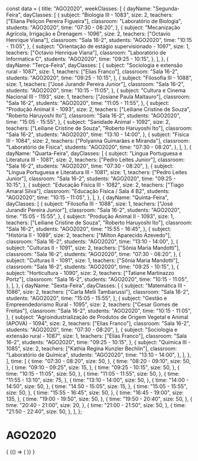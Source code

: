 const data = {
  title: "AGO2020",
  weekClasses: [
    {
      dayName: "Segunda-Feira",
      dayClasses: [
        {
          subject: "Biologia III - 1083",
          size: 2,
          teachers: ["Eliana Peliçon Pereira Figueira"],
          classroom: "Laboratório de Biologia",
          students: "AGO2020",
          time: "07:30 - 08:20",
        },
        {
          subject: "Mecanização Agrícola, Irrigação e Drenagem - 1096",
          size: 2,
          teachers: ["Octavio Henrique Viana"],
          classroom: "Sala 16-2",
          students: "AGO2020",
          time: "10:15 - 11:05",
        },
        {
          subject: "Orientação de estágio supervisionado - 1097",
          size: 1,
          teachers: ["Octavio Henrique Viana"],
          classroom: "Laboratório de Informatica C",
          students: "AGO2020",
          time: "09:25 - 10:15",
        },
      ],
    },
    {
      dayName: "Terça-Feira",
      dayClasses: [
        {
          subject: "Sociologia e extensão rural - 1087",
          size: 1,
          teachers: ["Elias Franco"],
          classroom: "Sala 16-2",
          students: "AGO2020",
          time: "09:25 - 10:15",
        },
        {
          subject: "Filosofia III - 1088",
          size: 1,
          teachers: ["José Jurandir Pereira Junior"],
          classroom: "Sala 16-2",
          students: "AGO2020",
          time: "10:15 - 11:05",
        },
        {
          subject: "Cultura e Cinema Nacional III - 1193",
          size: 1,
          teachers: ["Josiane Paula Maltauro"],
          classroom: "Sala 16-2",
          students: "AGO2020",
          time: "11:05 - 11:55",
        },
        {
          subject: "Produção Animal II - 1093",
          size: 2,
          teachers: ["Leiliane Cristine de Souza", "Roberto Haruyoshi Ito"],
          classroom: "Sala 16-2",
          students: "AGO2020",
          time: "15:05 - 15:55",
        },
        {
          subject: "Sanidade Animal - 1092",
          size: 2,
          teachers: ["Leiliane Cristine de Souza", "Roberto Haruyoshi Ito"],
          classroom: "Sala 16-2",
          students: "AGO2020",
          time: "13:10 - 14:00",
        },
        {
          subject: "Física III - 1084",
          size: 2,
          teachers: ["Polyanna Guimarães e Miranda"],
          classroom: "Laboratório de Física",
          students: "AGO2020",
          time: "07:30 - 08:20",
        },
      ],
    },
    {
      dayName: "Quarta-Feira",
      dayClasses: [
        {
          subject: "Língua Portuguesa e Literatura III - 1081",
          size: 2,
          teachers: ["Pedro Leites Junior"],
          classroom: "Sala 16-2",
          students: "AGO2020",
          time: "07:30 - 08:20",
        },
        {
          subject: "Língua Portuguesa e Literatura III - 1081",
          size: 1,
          teachers: ["Pedro Leites Junior"],
          classroom: "Sala 16-2",
          students: "AGO2020",
          time: "09:25 - 10:15",
        },
        {
          subject: "Educação Física III - 1082",
          size: 2,
          teachers: ["Tiago Amaral Silva"],
          classroom: "Educação Física / Sala 4 B2",
          students: "AGO2020",
          time: "10:15 - 11:05",
        },
      ],
    },
    {
      dayName: "Quinta-Feira",
      dayClasses: [
        {
          subject: "Filosofia III - 1088",
          size: 1,
          teachers: ["José Jurandir Pereira Junior"],
          classroom: "Sala 16-2",
          students: "AGO2020",
          time: "15:05 - 15:55",
        },
        {
          subject: "Produção Animal II - 1093",
          size: 1,
          teachers: ["Leiliane Cristine de Souza", "Roberto Haruyoshi Ito"],
          classroom: "Sala 16-2",
          students: "AGO2020",
          time: "15:55 - 16:45",
        },
        {
          subject: "História II - 1089",
          size: 2,
          teachers: ["Milton Aparecido Azevedo"],
          classroom: "Sala 16-2",
          students: "AGO2020",
          time: "13:10 - 14:00",
        },
        {
          subject: "Culturas II - 1091",
          size: 2,
          teachers: ["Sônia Maria Mandotti"],
          classroom: "Sala 16-2",
          students: "AGO2020",
          time: "07:30 - 08:20",
        },
        {
          subject: "Culturas II - 1091",
          size: 1,
          teachers: ["Sônia Maria Mandotti"],
          classroom: "Sala 16-2",
          students: "AGO2020",
          time: "09:25 - 10:15",
        },
        {
          subject: "Horticultura - 1090",
          size: 2,
          teachers: ["Tatiane Martinazzo Portz"],
          classroom: "Sala 16-2",
          students: "AGO2020",
          time: "10:15 - 11:05",
        },
      ],
    },
    {
      dayName: "Sexta-Feira",
      dayClasses: [
        {
          subject: "Matemática III - 1086",
          size: 2,
          teachers: ["Carla Melli Tambarussi"],
          classroom: "Sala 16-2",
          students: "AGO2020",
          time: "15:05 - 15:55",
        },
        {
          subject: "Gestão e Empreendedorismo Rural - 1095",
          size: 2,
          teachers: ["Cesar Gomes de Freitas"],
          classroom: "Sala 16-2",
          students: "AGO2020",
          time: "10:15 - 11:05",
        },
        {
          subject:
            "Agroindustrialização de Produtos de Origem Vegetal e Animal (APOVA) - 1094",
          size: 2,
          teachers: ["Elias Franco"],
          classroom: "Sala 16-2",
          students: "AGO2020",
          time: "07:30 - 08:20",
        },
        {
          subject: "Sociologia e extensão rural - 1087",
          size: 1,
          teachers: ["Elias Franco"],
          classroom: "Sala 16-2",
          students: "AGO2020",
          time: "09:25 - 10:15",
        },
        {
          subject: "Química III - 1085",
          size: 2,
          teachers: ["Kathia Regina Kunzler Bechlin"],
          classroom: "Laboratório de Química",
          students: "AGO2020",
          time: "13:10 - 14:00",
        },
      ],
    },
  ],
  time: [
    {
      time: "07:30 - 08:20",
      size: 50,
    },
    {
      time: "08:20 - 09:10",
      size: 50,
    },
    {
      time: "09:10 - 09:25",
      size: 15,
    },
    {
      time: "09:25 - 10:15",
      size: 50,
    },
    {
      time: "10:15 - 11:05",
      size: 50,
    },
    {
      time: "11:05 - 11:55",
      size: 50,
    },
    {
      time: "11:55 - 13:10",
      size: 75,
    },
    {
      time: "13:10 - 14:00",
      size: 50,
    },
    {
      time: "14:00 - 14:50",
      size: 50,
    },
    {
      time: "14:50 - 15:05",
      size: 15,
    },
    {
      time: "15:05 - 15:55",
      size: 50,
    },
    {
      time: "15:55 - 16:45",
      size: 50,
    },
    {
      time: "16:45 - 19:00",
      size: 135,
    },
    {
      time: "19:00 - 19:50",
      size: 50,
    },
    {
      time: "19:50 - 20:40",
      size: 50,
    },
    {
      time: "20:40 - 21:00",
      size: 20,
    },
    {
      time: "21:00 - 21:50",
      size: 50,
    },
    {
      time: "21:50 - 22:40",
      size: 50,
    },
  ],
};

# AGO2020

<div>
  {
    <BrowserOnly>
      {() => (
        <Grid
          title={data.title}
          weekClasses={data.weekClasses}
          time={data.time}
        />
      )}
    </BrowserOnly>
  }
</div>
